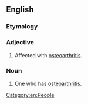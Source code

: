 ==English==

===Etymology===
{{prefix|en|osteo|arthritic}}

===Adjective===
{{en-adj}}

# Affected with [[osteoarthritis]].

===Noun===
{{en-noun}}

# One who has [[osteoarthritis]].

[[Category:en:People]]